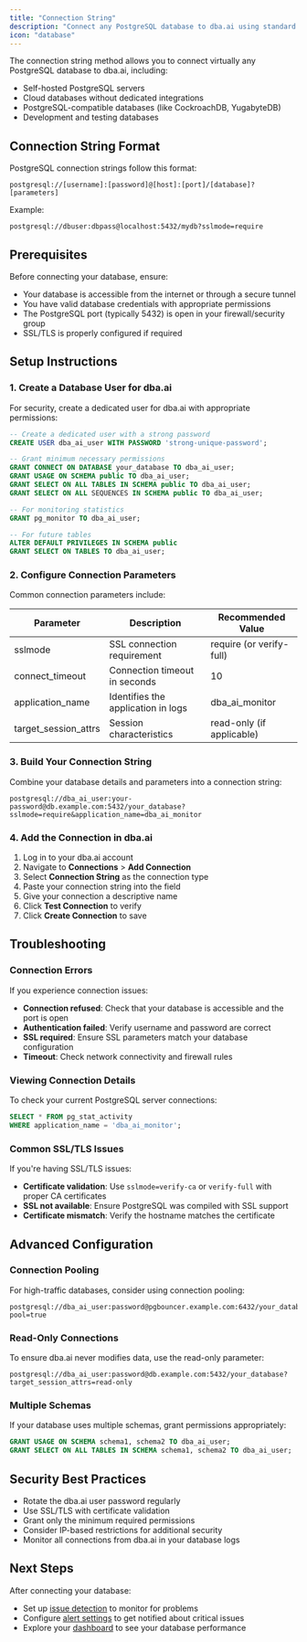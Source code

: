 ```yaml
---
title: "Connection String"
description: "Connect any PostgreSQL database to dba.ai using standard connection strings for maximum flexibility."
icon: "database"
---
```


The connection string method allows you to connect virtually any PostgreSQL database to dba.ai, including:

- Self-hosted PostgreSQL servers
- Cloud databases without dedicated integrations
- PostgreSQL-compatible databases (like CockroachDB, YugabyteDB)
- Development and testing databases

## Connection String Format

PostgreSQL connection strings follow this format:

```
postgresql://[username]:[password]@[host]:[port]/[database]?[parameters]
```

Example:

```
postgresql://dbuser:dbpass@localhost:5432/mydb?sslmode=require
```

## Prerequisites

Before connecting your database, ensure:

- Your database is accessible from the internet or through a secure tunnel
- You have valid database credentials with appropriate permissions
- The PostgreSQL port (typically 5432) is open in your firewall/security group
- SSL/TLS is properly configured if required

## Setup Instructions

### 1. Create a Database User for dba.ai

For security, create a dedicated user for dba.ai with appropriate permissions:

```sql
-- Create a dedicated user with a strong password
CREATE USER dba_ai_user WITH PASSWORD 'strong-unique-password';

-- Grant minimum necessary permissions
GRANT CONNECT ON DATABASE your_database TO dba_ai_user;
GRANT USAGE ON SCHEMA public TO dba_ai_user;
GRANT SELECT ON ALL TABLES IN SCHEMA public TO dba_ai_user;
GRANT SELECT ON ALL SEQUENCES IN SCHEMA public TO dba_ai_user;

-- For monitoring statistics
GRANT pg_monitor TO dba_ai_user;

-- For future tables
ALTER DEFAULT PRIVILEGES IN SCHEMA public
GRANT SELECT ON TABLES TO dba_ai_user;
```

### 2. Configure Connection Parameters

Common connection parameters include:

| Parameter            | Description                        | Recommended Value         |
| -------------------- | ---------------------------------- | ------------------------- |
| sslmode              | SSL connection requirement         | require (or verify-full)  |
| connect_timeout      | Connection timeout in seconds      | 10                        |
| application_name     | Identifies the application in logs | dba_ai_monitor            |
| target_session_attrs | Session characteristics            | read-only (if applicable) |

### 3. Build Your Connection String

Combine your database details and parameters into a connection string:

```
postgresql://dba_ai_user:your-password@db.example.com:5432/your_database?sslmode=require&application_name=dba_ai_monitor
```

### 4. Add the Connection in dba.ai

1. Log in to your dba.ai account
2. Navigate to **Connections** > **Add Connection**
3. Select **Connection String** as the connection type
4. Paste your connection string into the field
5. Give your connection a descriptive name
6. Click **Test Connection** to verify
7. Click **Create Connection** to save

## Troubleshooting

### Connection Errors

If you experience connection issues:

- **Connection refused**: Check that your database is accessible and the port is open
- **Authentication failed**: Verify username and password are correct
- **SSL required**: Ensure SSL parameters match your database configuration
- **Timeout**: Check network connectivity and firewall rules

### Viewing Connection Details

To check your current PostgreSQL server connections:

```sql
SELECT * FROM pg_stat_activity
WHERE application_name = 'dba_ai_monitor';
```

### Common SSL/TLS Issues

If you're having SSL/TLS issues:

- **Certificate validation**: Use `sslmode=verify-ca` or `verify-full` with proper CA certificates
- **SSL not available**: Ensure PostgreSQL was compiled with SSL support
- **Certificate mismatch**: Verify the hostname matches the certificate

## Advanced Configuration

### Connection Pooling

For high-traffic databases, consider using connection pooling:

```
postgresql://dba_ai_user:password@pgbouncer.example.com:6432/your_database?pool=true
```

### Read-Only Connections

To ensure dba.ai never modifies data, use the read-only parameter:

```
postgresql://dba_ai_user:password@db.example.com:5432/your_database?target_session_attrs=read-only
```

### Multiple Schemas

If your database uses multiple schemas, grant permissions appropriately:

```sql
GRANT USAGE ON SCHEMA schema1, schema2 TO dba_ai_user;
GRANT SELECT ON ALL TABLES IN SCHEMA schema1, schema2 TO dba_ai_user;
```

## Security Best Practices

- Rotate the dba.ai user password regularly
- Use SSL/TLS with certificate validation
- Grant only the minimum required permissions
- Consider IP-based restrictions for additional security
- Monitor all connections from dba.ai in your database logs

## Next Steps

After connecting your database:

- Set up [issue detection](/solving/issue-detection) to monitor for problems
- Configure [alert settings](/alerts) to get notified about critical issues
- Explore your [dashboard](/dashboard) to see your database performance
